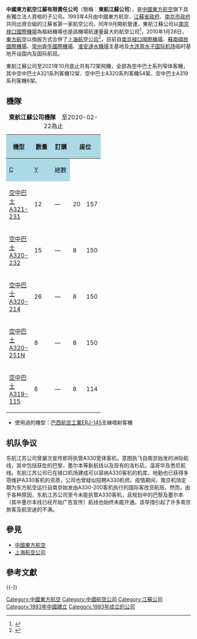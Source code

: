 {{Airline infobox
| airline= 中國東方航空江蘇有限責任公司
<!-- 注释出：| logo= China Eastern logo (2014).svg -->
| logo_size= 200px
| fleet_size= 72
| destinations= 
| IATA= MU
| ICAO= CES
| callsign=东航/CHINA EASTERN 
| company_name= 
| founded= 1993年
| headquarters= {{CHN}}[[江蘇|江蘇]]
| key_people=
| hubs= [[南京祿口國際機場|南京祿口國際機場]]、[[大连周水子国际机场|大连周水子国际机场]]
| focus_cities=
| frequent_flyer= [[中國東方航空#|東方萬里行]]
| lounge=
| alliance= [[天合聯盟|天合聯盟]]
| website= [http://www.cejs-air.com/ www.cejs-air.com]|
}}

'''中國東方航空江蘇有限責任公司'''（簡稱：'''東航江蘇公司'''），是[[中國東方航空|中國東方航空]]旗下具有獨立法人資格的子公司。1993年4月由中國東方航空、[[江苏省人民政府|江蘇省政府]]、[[南京市人民政府|南京市政府]]共同出資合組的江蘇省第一家航空公司，同年9月開航營運，東航江蘇公司以[[南京禄口國際機場|南京禄口國際機場]]為樞紐機場也是該機場航運量最大的航空公司<ref>{{cite web|url=http://jy.seu.edu.cn/attachmentDownload.portal?notUseCache=true&type=employmentFile&ownerId=w5fg6kng-t44d-ho3n-dgn3-qjy3tgsqxq0t|title=2016招飞计划>中国东方航空江苏有限公司|publisher=中国东方航空江苏有限公司|language=zh-cn|accessdate=2016-10-19|archive-date=2017-03-05|archive-url=https://web.archive.org/web/20170305001212/http://jy.seu.edu.cn/attachmentDownload.portal?notUseCache=true&type=employmentFile&ownerId=w5fg6kng-t44d-ho3n-dgn3-qjy3tgsqxq0t|dead-url=yes}}</ref>，2010年1月28日，[[中国东方航空|東方航空]]以換股方式合併了[[上海航空公司|上海航空公司]]<ref>{{cite web|url=http://www.ceair.com/about/gysh/index.html|title=上海航空公司－关於上航|publisher=上海航空|language=zh-cn|deadurl=yes|archiveurl=https://web.archive.org/web/20161101211122/http://www.ceair.com/about/gysh/index.html|archivedate=2016年11月1日|df=}}</ref>，目前自[[南京禄口國際機場|南京禄口國際機場]]、[[蘇南碩放國際機場|蘇南碩放國際機場]]、[[常州奔牛國際機場|常州奔牛國際機場]]、[[淮安漣水機場|淮安漣水機場]]主基地及[[大连周水子国际机场|大连周水子国际机场]]临时基地开设国内及国际航班。

東航江蘇公司至2021年10月底止共有72架飛機，全部為空中巴士系列窄体客機，其中空中巴士A321系列客機12架、空中巴士A320系列客機54架、空中巴士A319系列客機6架。

==機隊==
<center>
{| class="toccolours" border="1" cellpadding="3" style="border-collapse:collapse;text-align:center"
|+ '''東航江蘇公司機隊'''　至2020-02-22為止
|- style="background:lightblue; color:white;"
! rowspan="2" style="background:lightblue;"| 機型
! rowspan="2" style="width:30pt; background:lightblue;"| 數量
! rowspan="2" style="width:25pt; background:lightblue;"| 訂購
! colspan="3" style="background:lightblue;"| 座位
! rowspan="2" style="background:lightblueC;"| 備註
|-  style="background:lightblue; color:white;"
!  style="width:25px; background:lightblue;"| <abbr title="商務艙"> C</abbr>
!  style="width:25px; background:lightblue;"| <abbr title="經濟艙"> Y</abbr>
!  style="width:30px; background:lightblue;"| 總數
|-
|[[空中巴士A320系列|空中巴士A321-231]]
|12
|—
|20
|157
|177
|
|-
|[[空中客车A320系列|空中巴士A320-232]]
|15
|—
|8
|150
|158
|　
|-
|[[空中客车A320系列|空中巴士A320-214]]
|26
|—
|8
|150
|158
|　
|-
|[[空中客车A320neo系列|空中巴士A320-251N]]
|8
|—
|8
|150
|158
|最新引进一架A20N的注册号为B-306D
|-
|[[空中巴士A319#A115|空中巴士A319-115]]
|6
|—
|8
|114
|122
|　
|}
</center>

*使用過的機型：[[巴西航空工業|巴西航空工業]][[ERJ-145系列|ERJ-145]]支線噴射客機

==机队争议==
东航江苏公司曾屡次宣传即将执管A330宽体客机，意图执飞自南京始发的洲际航线，其中包括获批的巴黎，墨尔本等新航线以及现有的洛杉矶，温哥华及悉尼航线。东航江苏公司已在禄口机场建成可以容纳A330客机的机库，地勤也已获得多项维护A330客机的资质，公司也曾疑似招聘A330机师。疫情期间，南京机场定期为东方航空运行自南京始发由A330-200客机执行的国际客改货航班。然而，由于各种原因，东航江苏公司至今未能执管A330客机，且规划中的巴黎及墨尔本（其中墨尔本线已经开始广告宣传）航线也始终未能开通。该举措引起了许多南京旅客及航空迷的不满。

==參見==
*[[中國東方航空|中國東方航空]]
*[[上海航空公司|上海航空公司]]

== 參考文獻 ==
{{Reflist}}

{{-}}
{{中華人民共和國航空公司}}

[[Category:中國東方航空|Category:中國東方航空]]
[[Category:中國航空公司|Category:中國航空公司]]
[[Category:江蘇公司|Category:江蘇公司]]
[[Category:1993年中國建立|Category:1993年中國建立]]
[[Category:1993年成立的公司|Category:1993年成立的公司]]